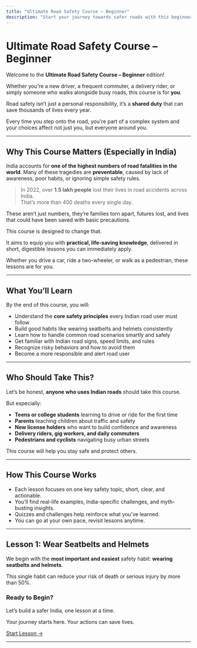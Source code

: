 ```yaml
---
title: "Ultimate Road Safety Course – Beginner"
description: "Start your journey towards safer roads with this beginner-level course designed for every Indian road user."
---
```


# Ultimate Road Safety Course – Beginner

Welcome to the **Ultimate Road Safety Course – Beginner** edition!

Whether you're a new driver, a frequent commuter, a delivery rider, or simply someone who walks alongside busy roads, this course is for **you**.

Road safety isn’t just a personal responsibility, it’s a **shared duty** that can save thousands of lives every year.

Every time you step onto the road, you're part of a complex system and your choices affect not just you, but everyone around you.

---

## Why This Course Matters (Especially in India)

India accounts for **one of the highest numbers of road fatalities in the world**. Many of these tragedies are **preventable**, caused by lack of awareness, poor habits, or ignoring simple safety rules.

> In 2022, over **1.5 lakh people** lost their lives in road accidents across India.  
> That’s more than 400 deaths every single day.

These aren’t just numbers, they’re families torn apart, futures lost, and lives that could have been saved with basic precautions.

This course is designed to change that.

It aims to equip you with **practical, life-saving knowledge**, delivered in short, digestible lessons you can immediately apply.

Whether you drive a car, ride a two-wheeler, or walk as a pedestrian, these lessons are for you.

---

## What You’ll Learn

By the end of this course, you will:

- Understand the **core safety principles** every Indian road user must follow
- Build good habits like wearing seatbelts and helmets consistently
- Learn how to handle common road scenarios smartly and safely
- Get familiar with Indian road signs, speed limits, and rules
- Recognize risky behaviors and how to avoid them
- Become a more responsible and alert road user

---

## Who Should Take This?

Let’s be honest, **anyone who uses Indian roads** should take this course.

But especially:

- **Teens or college students** learning to drive or ride for the first time
- **Parents** teaching children about traffic and safety
- **New license holders** who want to build confidence and awareness
- **Delivery riders, gig workers, and daily commuters**
- **Pedestrians and cyclists** navigating busy urban streets

This course will help you stay safe and protect others.

---

## How This Course Works

- Each lesson focuses on one key safety topic, short, clear, and actionable.
- You’ll find real-life examples, India-specific challenges, and myth-busting insights.
- Quizzes and challenges help reinforce what you’ve learned.
- You can go at your own pace, revisit lessons anytime.

---

## Lesson 1: Wear Seatbelts and Helmets

We begin with the **most important and easiest** safety habit: **wearing seatbelts and helmets**.

This single habit can reduce your risk of death or serious injury by more than 50%.

### Ready to Begin?

Let’s build a safer India, one lesson at a time.

Your journey starts here. Your actions can save lives.

[Start Lesson →](/road-safety/beginner/wear-seatbelts-and-helmets)

---
